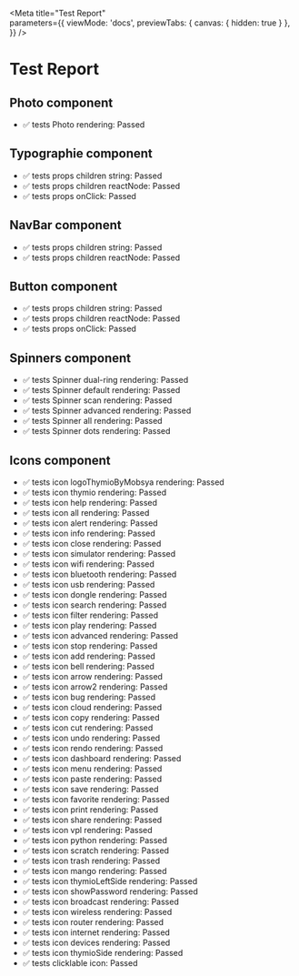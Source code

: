 

<Meta 
title="Test Report"  
parameters={{
    viewMode: 'docs',
    previewTabs: { 
    canvas: { hidden: true } 
    },
}}
/>

# Test Report

## Photo component

- ✅ tests  Photo rendering: Passed

## Typographie component

- ✅ tests  props children string: Passed
- ✅ tests  props children reactNode: Passed
- ✅ tests  props onClick: Passed

## NavBar component

- ✅ tests  props children string: Passed
- ✅ tests  props children reactNode: Passed

## Button component

- ✅ tests  props children string: Passed
- ✅ tests  props children reactNode: Passed
- ✅ tests  props onClick: Passed

## Spinners component

- ✅ tests  Spinner dual-ring rendering: Passed
- ✅ tests  Spinner default rendering: Passed
- ✅ tests  Spinner scan rendering: Passed
- ✅ tests  Spinner advanced rendering: Passed
- ✅ tests  Spinner all rendering: Passed
- ✅ tests  Spinner dots rendering: Passed

## Icons component

- ✅ tests  icon logoThymioByMobsya rendering: Passed
- ✅ tests  icon thymio rendering: Passed
- ✅ tests  icon help rendering: Passed
- ✅ tests  icon all rendering: Passed
- ✅ tests  icon alert rendering: Passed
- ✅ tests  icon info rendering: Passed
- ✅ tests  icon close rendering: Passed
- ✅ tests  icon simulator rendering: Passed
- ✅ tests  icon wifi rendering: Passed
- ✅ tests  icon bluetooth rendering: Passed
- ✅ tests  icon usb rendering: Passed
- ✅ tests  icon dongle rendering: Passed
- ✅ tests  icon search rendering: Passed
- ✅ tests  icon filter rendering: Passed
- ✅ tests  icon play rendering: Passed
- ✅ tests  icon advanced rendering: Passed
- ✅ tests  icon stop rendering: Passed
- ✅ tests  icon add rendering: Passed
- ✅ tests  icon bell rendering: Passed
- ✅ tests  icon arrow rendering: Passed
- ✅ tests  icon arrow2 rendering: Passed
- ✅ tests  icon bug rendering: Passed
- ✅ tests  icon cloud rendering: Passed
- ✅ tests  icon copy rendering: Passed
- ✅ tests  icon cut rendering: Passed
- ✅ tests  icon undo rendering: Passed
- ✅ tests  icon rendo rendering: Passed
- ✅ tests  icon dashboard rendering: Passed
- ✅ tests  icon menu rendering: Passed
- ✅ tests  icon paste rendering: Passed
- ✅ tests  icon save rendering: Passed
- ✅ tests  icon favorite rendering: Passed
- ✅ tests  icon print rendering: Passed
- ✅ tests  icon share rendering: Passed
- ✅ tests  icon vpl rendering: Passed
- ✅ tests  icon python rendering: Passed
- ✅ tests  icon scratch rendering: Passed
- ✅ tests  icon trash rendering: Passed
- ✅ tests  icon mango rendering: Passed
- ✅ tests  icon thymioLeftSide rendering: Passed
- ✅ tests  icon showPassword rendering: Passed
- ✅ tests  icon broadcast rendering: Passed
- ✅ tests  icon wireless rendering: Passed
- ✅ tests  icon router rendering: Passed
- ✅ tests  icon internet rendering: Passed
- ✅ tests  icon devices rendering: Passed
- ✅ tests  icon thymioSide rendering: Passed
- ✅ tests  clicklable icon: Passed

